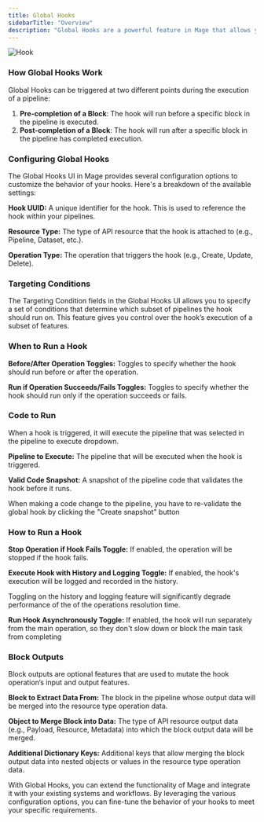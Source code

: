 ```yaml
---
title: Global Hooks
sidebarTitle: "Overview"
description: "Global Hooks are a powerful feature in Mage that allows you to execute custom functions before or after an API request. These hooks can be used to perform additional operations, validate data, or integrate with external systems."
---
```

<img
  alt="Hook"
  src="https://github.com/mage-ai/assets/blob/main/Hook.gif?raw=True"
/>

### **How Global Hooks Work**

Global Hooks can be triggered at two different points during the execution of a pipeline:

1. **Pre-completion of a Block**: The hook will run before a specific block in the pipeline is executed.
2. **Post-completion of a Block**: The hook will run after a specific block in the pipeline has completed execution.

### **Configuring Global Hooks**

The Global Hooks UI in Mage provides several configuration options to customize the behavior of your hooks. Here's a breakdown of the available settings:

**Hook UUID:** A unique identifier for the hook. This is used to reference the hook within your pipelines.

**Resource Type:** The type of API resource that the hook is attached to (e.g., Pipeline, Dataset, etc.).

**Operation Type:** The operation that triggers the hook (e.g., Create, Update, Delete).

### **Targeting Conditions**

The Targeting Condition fields in the Global Hooks UI allows you to specify a set of conditions that determine which subset of pipelines the hook should run on. This feature gives you control over the hook’s execution of a subset of features.

### **When to Run a Hook**

**Before/After Operation Toggles:** Toggles to specify whether the hook should run before or after the operation.

**Run if Operation Succeeds/Fails Toggles:** Toggles to specify whether the hook should run only if the operation succeeds or fails.

### Code to Run

When a hook is triggered, it will execute the pipeline that was selected in the pipeline to execute dropdown.

**Pipeline to Execute:** The pipeline that will be executed when the hook is triggered.

**Valid Code Snapshot:** A snapshot of the pipeline code that validates the hook before it runs.

<Note>
When making a code change to the pipeline, you have to re-validate the global hook by clicking the "Create snapshot" button
</Note>

### How to Run a Hook

**Stop Operation if Hook Fails Toggle:** If enabled, the operation will be stopped if the hook fails.

**Execute Hook with History and Logging Toggle:** If enabled, the hook's execution will be logged and recorded in the history.

<Note>
Toggling on the history and logging feature will significantly degrade performance of the of the operations resolution time.
</Note>

**Run Hook Asynchronously Toggle:** If enabled, the hook will run separately from the main operation, so they don't slow down or block the main task from completing

### Block Outputs

Block outputs are optional features that are used to mutate the hook operation’s input and output features. 

**Block to Extract Data From:** The block in the pipeline whose output data will be merged into the resource type operation data.

**Object to Merge Block into Data:** The type of API resource output data (e.g., Payload, Resource, Metadata) into which the block output data will be merged.

**Additional Dictionary Keys:** Additional keys that allow merging the block output data into nested objects or values in the resource type operation data. 

With Global Hooks, you can extend the functionality of Mage and integrate it with your existing systems and workflows. By leveraging the various configuration options, you can fine-tune the behavior of your hooks to meet your specific requirements.